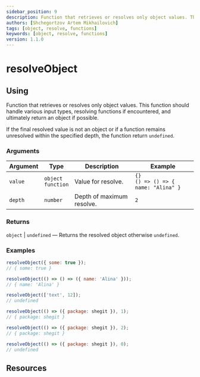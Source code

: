 ```yaml
---
sidebar_position: 9
description: Function that retrieves or resolves only object values. This function should handle various input types, resolving functions if encountered, and ultimately return an object if possible.
authors: [Shchegortzov Artem Mikhailovich]
tags: [object, resolve, functions]
keywords: [object, resolve, functions]
version: 1.1.0
---
```




# resolveObject

## Using

Function that retrieves or resolves only object values.
This function should handle various input types, resolving functions if encountered, and ultimately return an object if possible.

If the final resolved value is not an object or if a function remains unresolved within the specified depth, the function return `undefined`.

### Arguments

| Argument | Type                       | Description               | Example                                     |
| -------- | -------------------------- | ------------------------- | ------------------------------------------- |
| `value`  | `object` <br /> `function` | Value for resolve.        | `{}` <br /> `() => () => { name: "Alina" }` |
| `depth`  | `number`                   | Depth of maximum resolve. | `2`                                         |

### Returns

`object` | `undefined` — Returns the resolved object otherwise `undefined`.

### Examples

```js
resolveObject({ some: true });
// { some: true }

resolveObject(() => () => ({ name: 'Alina' }));
// { name: 'Alina' }

resolveObject(['text', 12]);
// undefined

resolveObject(() => ({ package: shegit }), 1);
// { package: shegit }

resolveObject(() => ({ package: shegit }), 2);
// { package: shegit }

resolveObject(() => ({ package: shegit }), 0);
// undefined
```

## Resources

<Resources constants={constants} />
